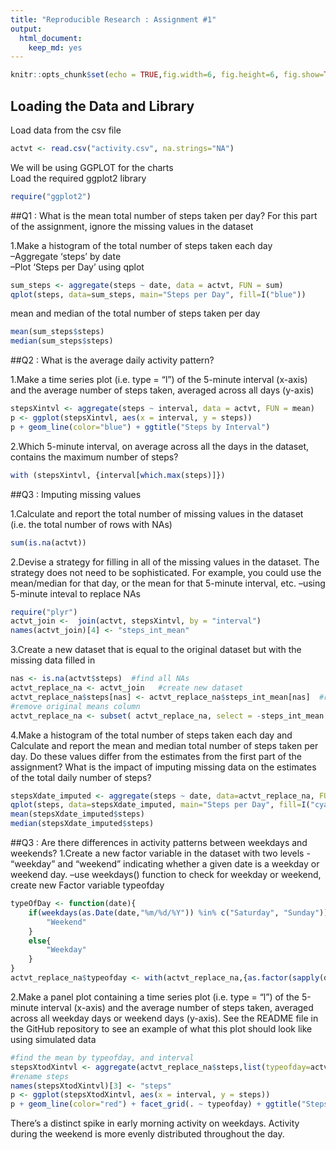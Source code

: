 ---
title: "Reproducible Research : Assignment #1"
output: 
  html_document: 
    keep_md: yes
---

```{r setup, include=FALSE}
knitr::opts_chunk$set(echo = TRUE,fig.width=6, fig.height=6, fig.show=TRUE,fig.path='Figs/')
```

## Loading the Data and Library

Load data from the csv file
```{r get data}
actvt <- read.csv("activity.csv", na.strings="NA")
```

We will be using GGPLOT for the charts  
Load the required ggplot2 library

```{r get ggplot2}
require("ggplot2")
```


##Q1 : What is the mean total number of steps taken per day?
For this part of the assignment, ignore the missing values in the dataset

1.Make a histogram of the total number of steps taken each day  
--Aggregate 'steps' by date  
--Plot 'Steps per Day' using qplot
```{r Sum steps by Date, fig.keep='high'}
sum_steps <- aggregate(steps ~ date, data = actvt, FUN = sum)
qplot(steps, data=sum_steps, main="Steps per Day", fill=I("blue"))
```

mean and median of the total number of steps taken per day

```{r Sum mean and median}
mean(sum_steps$steps)
median(sum_steps$steps)
```
  
##Q2 : What is the average daily activity pattern?
  
1.Make a time series plot (i.e. type = "l") of the 5-minute interval (x-axis) and the average number of steps taken, averaged across all days (y-axis)
```{r average daily pattern, fig.keep='high'}
stepsXintvl <- aggregate(steps ~ interval, data = actvt, FUN = mean)
p <- ggplot(stepsXintvl, aes(x = interval, y = steps))
p + geom_line(color="blue") + ggtitle("Steps by Interval")
```
  
2.Which 5-minute interval, on average across all the days in the dataset, contains the maximum number of steps?
```{r Max Interval}
with (stepsXintvl, {interval[which.max(steps)]})
```
  
##Q3 : Imputing missing values
  
1.Calculate and report the total number of missing values in the dataset (i.e. the total number of rows with NAs)  
```{r number of NAs}
sum(is.na(actvt))
```

2.Devise a strategy for filling in all of the missing values in the dataset. The strategy does not need to be sophisticated. For example, you could use the mean/median for that day, or the mean for that 5-minute interval, etc.
--using 5-minute inteval to replace NAs
```{r Impute NAs}
require("plyr")
actvt_join <-  join(actvt, stepsXintvl, by = "interval") 
names(actvt_join)[4] <- "steps_int_mean"
```

3.Create a new dataset that is equal to the original dataset but with the missing data filled in 
```{r NAs replaced}
nas <- is.na(actvt$steps)  #find all NAs
actvt_replace_na <- actvt_join   #create new dataset
actvt_replace_na$steps[nas] <- actvt_replace_na$steps_int_mean[nas]  #replace NAs
#remove original means column
actvt_replace_na <- subset( actvt_replace_na, select = -steps_int_mean )
```

4.Make a histogram of the total number of steps taken each day and Calculate and report the mean and median total number of steps taken per day. Do these values differ from the estimates from the first part of the assignment? What is the impact of imputing missing data on the estimates of the total daily number of steps?

```{r historgra total steps/day, fig.keep='high'}
stepsXdate_imputed <- aggregate(steps ~ date, data=actvt_replace_na, FUN=sum)
qplot(steps, data=stepsXdate_imputed, main="Steps per Day", fill=I("cyan"))
mean(stepsXdate_imputed$steps)
median(stepsXdate_imputed$steps)
```

  
##Q3 : Are there differences in activity patterns between weekdays and weekends?
1.Create a new factor variable in the dataset with two levels - "weekday" and "weekend" indicating whether a given date is a weekday or weekend day.
--use weekdays() function to check for weekday or weekend, create new Factor variable typeofday
```{r type of day factor}
typeOfDay <- function(date){
    if(weekdays(as.Date(date,"%m/%d/%Y")) %in% c("Saturday", "Sunday")) {
        "Weekend"
    }
    else{
        "Weekday"
    }
}
actvt_replace_na$typeofday <- with(actvt_replace_na,{as.factor(sapply(date, typeOfDay))})
```


2.Make a panel plot containing a time series plot (i.e. type = "l") of the 5-minute interval (x-axis) and the average number of steps taken, averaged across all weekday days or weekend days (y-axis). See the README file in the GitHub repository to see an example of what this plot should look like using simulated data
```{r Panel plot, fig.keep='high'}
#find the mean by typeofday, and interval
stepsXtodXintvl <- aggregate(actvt_replace_na$steps,list(typeofday=actvt_replace_na$typeofday,interval=actvt_replace_na$interval),mean)
#rename steps
names(stepsXtodXintvl)[3] <- "steps"
p <- ggplot(stepsXtodXintvl, aes(x = interval, y = steps))
p + geom_line(color="red") + facet_grid(. ~ typeofday) + ggtitle("Steps by Interval - Weekday vs Weekend")
```

There's a distinct spike in early morning activity on weekdays.  Activity during the weekend is more evenly distributed throughout the day.

